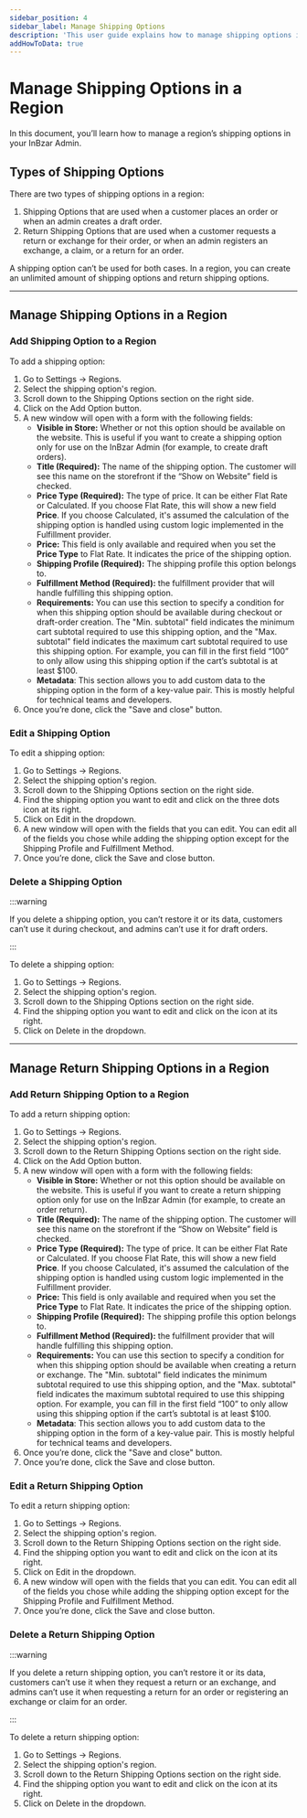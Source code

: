 ```yaml
---
sidebar_position: 4
sidebar_label: Manage Shipping Options
description: 'This user guide explains how to manage shipping options in a region on the InBzar Admin.'
addHowToData: true
---
```



# Manage Shipping Options in a Region

In this document, you’ll learn how to manage a region’s shipping options in your InBzar Admin.

## Types of Shipping Options

There are two types of shipping options in a region:

1. Shipping Options that are used when a customer places an order or when an admin creates a draft order.
2. Return Shipping Options that are used when a customer requests a return or exchange for their order, or when an admin registers an exchange, a claim, or a return for an order.

A shipping option can’t be used for both cases. In a region, you can create an unlimited amount of shipping options and return shipping options.

---

## Manage Shipping Options in a Region

### Add Shipping Option to a Region

To add a shipping option:

1. Go to Settings → Regions.
2. Select the shipping option's region.
3. Scroll down to the Shipping Options section on the right side.
4. Click on the Add Option button.
5. A new window will open with a form with the following fields:
    - **Visible in Store:** Whether or not this option should be available on the website. This is useful if you want to create a shipping option only for use on the InBzar Admin (for example, to create draft orders).
    - **Title (Required):** The name of the shipping option. The customer will see this name on the storefront if the “Show on Website” field is checked.
    - **Price Type (Required):** The type of price. It can be either Flat Rate or Calculated. If you choose Flat Rate, this will show a new field **Price**. If you choose Calculated, it's assumed the calculation of the shipping option is handled using custom logic implemented in the Fulfillment provider.
    - **Price:** This field is only available and required when you set the **Price Type** to Flat Rate. It indicates the price of the shipping option.
    - **Shipping Profile (Required):** The shipping profile this option belongs to.
    - **Fulfillment Method (Required):** the fulfillment provider that will handle fulfilling this shipping option.
    - **Requirements:** You can use this section to specify a condition for when this shipping option should be available during checkout or draft-order creation. The "Min. subtotal" field indicates the minimum cart subtotal required to use this shipping option, and the "Max. subtotal" field indicates the maximum cart subtotal required to use this shipping option. For example, you can fill in the first field “100” to only allow using this shipping option if the cart’s subtotal is at least $100.
    - **Metadata**: This section allows you to add custom data to the shipping option in the form of a key-value pair. This is mostly helpful for technical teams and developers.
6. Once you’re done, click the "Save and close" button.

### Edit a Shipping Option

To edit a shipping option:

1. Go to Settings → Regions.
2. Select the shipping option's region.
3. Scroll down to the Shipping Options section on the right side.
4. Find the shipping option you want to edit and click on the three dots icon at its right.
5. Click on Edit in the dropdown.
6. A new window will open with the fields that you can edit. You can edit all of the fields you chose while adding the shipping option except for the Shipping Profile and Fulfillment Method.
7. Once you’re done, click the Save and close button.

### Delete a Shipping Option

:::warning

If you delete a shipping option, you can’t restore it or its data, customers can’t use it during checkout, and admins can’t use it for draft orders.

:::

To delete a shipping option:

1. Go to Settings → Regions.
2. Select the shipping option's region.
3. Scroll down to the Shipping Options section on the right side.
4. Find the shipping option you want to edit and click on the <UiIcon lightIcon="https://res.cloudinary.com/dza7lstvk/image/upload/v1667999308/InBzar%20Docs/UI%20Icons/1ordBC6_ssysel.png" darkIcon="https://res.cloudinary.com/dza7lstvk/image/upload/v1667999326/InBzar%20Docs/UI%20Icons/dSwWYBH_stzgoi.png" alt="three dots" /> icon at its right.
5. Click on Delete in the dropdown.

---

## Manage Return Shipping Options in a Region

### Add Return Shipping Option to a Region

To add a return shipping option:

1. Go to Settings → Regions.
2. Select the shipping option's region.
3. Scroll down to the Return Shipping Options section on the right side.
4. Click on the Add Option button.
5. A new window will open with a form with the following fields:
    - **Visible in Store:** Whether or not this option should be available on the website. This is useful if you want to create a return shipping option only for use on the InBzar Admin (for example, to create an order return).
    - **Title (Required):** The name of the shipping option. The customer will see this name on the storefront if the “Show on Website” field is checked.
    - **Price Type (Required):** The type of price. It can be either Flat Rate or Calculated. If you choose Flat Rate, this will show a new field **Price**. If you choose Calculated, it's assumed the calculation of the shipping option is handled using custom logic implemented in the Fulfillment provider.
    - **Price:** This field is only available and required when you set the **Price Type** to Flat Rate. It indicates the price of the shipping option.
    - **Shipping Profile (Required):** The shipping profile this option belongs to.
    - **Fulfillment Method (Required):** the fulfillment provider that will handle fulfilling this shipping option.
    - **Requirements:** You can use this section to specify a condition for when this shipping option should be available when creating a return or exchange. The "Min. subtotal" field indicates the minimum subtotal required to use this shipping option, and the "Max. subtotal" field indicates the maximum subtotal required to use this shipping option. For example, you can fill in the first field “100” to only allow using this shipping option if the cart’s subtotal is at least $100.
    - **Metadata**: This section allows you to add custom data to the shipping option in the form of a key-value pair. This is mostly helpful for technical teams and developers.
6. Once you’re done, click the "Save and close" button.
6. Once you’re done, click the Save and close button.

### Edit a Return Shipping Option

To edit a return shipping option:

1. Go to Settings → Regions.
2. Select the shipping option's region.
3. Scroll down to the Return Shipping Options section on the right side.
4. Find the shipping option you want to edit and click on the <UiIcon lightIcon="https://res.cloudinary.com/dza7lstvk/image/upload/v1667999308/InBzar%20Docs/UI%20Icons/1ordBC6_ssysel.png" darkIcon="https://res.cloudinary.com/dza7lstvk/image/upload/v1667999326/InBzar%20Docs/UI%20Icons/dSwWYBH_stzgoi.png" alt="three dots" /> icon at its right.
5. Click on Edit in the dropdown.
6. A new window will open with the fields that you can edit. You can edit all of the fields you chose while adding the shipping option except for the Shipping Profile and Fulfillment Method.
7. Once you’re done, click the Save and close button.

### Delete a Return Shipping Option

:::warning

If you delete a return shipping option, you can’t restore it or its data, customers can’t use it when they request a return or an exchange, and admins can’t use it when requesting a return for an order or registering an exchange or claim for an order.

:::

To delete a return shipping option:

1. Go to Settings → Regions.
2. Select the shipping option's region.
3. Scroll down to the Return Shipping Options section on the right side.
4. Find the shipping option you want to edit and click on the <UiIcon lightIcon="https://res.cloudinary.com/dza7lstvk/image/upload/v1667999308/InBzar%20Docs/UI%20Icons/1ordBC6_ssysel.png" darkIcon="https://res.cloudinary.com/dza7lstvk/image/upload/v1667999326/InBzar%20Docs/UI%20Icons/dSwWYBH_stzgoi.png" alt="three dots" /> icon at its right.
5. Click on Delete in the dropdown.
